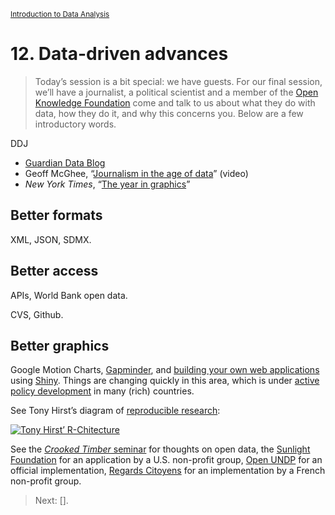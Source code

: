 <style>@import url(style.css);</style>
<small>[Introduction to Data Analysis](index.html)</small>

# 12. Data-driven advances

> Today's session is a bit special: we have guests. For our final session, we'll have a journalist, a political scientist and a member of the [Open Knowledge Foundation](http://okfn.org/) come and talk to us about what they do with data, how they do it, and why this concerns you. Below are a few introductory words.

DDJ

- [Guardian Data Blog](http://www.guardian.co.uk/data)
- Geoff McGhee, "[Journalism in the age of data](http://datajournalism.stanford.edu/)" (video)
- *New York Times*, "[The year in graphics](http://www.nytimes.com/interactive/2012/12/30/multimedia/2012-the-year-in-graphics.html?hp)"

## Better formats

XML, JSON, SDMX.

## Better access

APIs, World Bank open data.

CVS, Github.

## Better graphics

Google Motion Charts, [Gapminder](http://www.gapminder.org/), and [building your own web applications](http://blog.ouseful.info/2012/12/04/more-shiny-goodness-tinkering-with-the-ergast-motor-racing-data-api/) using [Shiny](http://www.rstudio.com/shiny/). Things are changing quickly in this area, which is under [active policy development](http://blog.ouseful.info/2012/12/12/this-week-in-open-and-communications-data-land/) in many (rich) countries.

See Tony Hirst's diagram of [reproducible research](http://blog.ouseful.info/2012/07/15/an-r-chitecture-for-reproducible-researchreportingdata-journalism/):

[![Tony Hirst' R-Chitecture](images/hirst-rchitecture1.png)](images/hirst-rchitecture1.png)

See the [*Crooked Timber* seminar](http://crookedtimber.org/2012/07/17/open-data-seminar-2/) for thoughts on open data, the [Sunlight Foundation](http://sunlightfoundation.com/) for an application by a U.S. non-profit group, [Open UNDP](https://blogstats.wordpress.com/2012/12/01/working-in-the-open/) for an official implementation, [Regards Citoyens](http://www.regardscitoyens.org/open-data-en-france/) for an implementation by a French non-profit group.

> Next: [].

